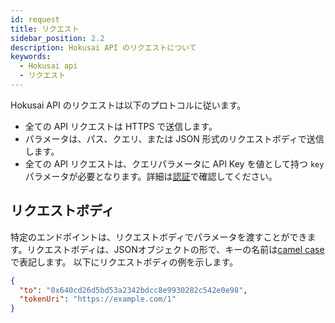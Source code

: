 ```yaml
---
id: request
title: リクエスト
sidebar_position: 2.2
description: Hokusai API のリクエストについて
keywords:
  - Hokusai api
  - リクエスト
---
```


Hokusai API のリクエストは以下のプロトコルに従います。
- 全ての API リクエストは HTTPS で送信します。
- パラメータは、パス、クエリ、または JSON 形式のリクエストボディで送信します。
- 全ての API リクエストは、クエリパラメータに API Key を値として持つ `key` パラメータが必要となります。詳細は[認証](/authentication)で確認してください。

## リクエストボディ

特定のエンドポイントは、リクエストボディでパラメータを渡すことができます。リクエストボディは、JSONオブジェクトの形で、キーの名前は[camel case](https://en.wikipedia.org/wiki/Camel_case)で表記します。
以下にリクエストボディの例を示します。
```json title="/nfts/{contractId}/mint へのリクエストボディの例"
{
  "to": "0x640cd26d5bd53a2342bdcc8e9930282c542e0e98",
  "tokenUri": "https://example.com/1"
}
```
